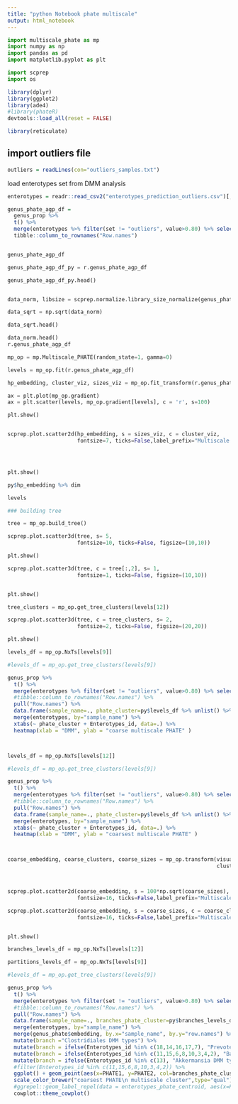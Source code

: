 ```yaml
---
title: "python Notebook phate multiscale"
output: html_notebook
---
```



```python
import multiscale_phate as mp
import numpy as np
import pandas as pd
import matplotlib.pyplot as plt

import scprep
import os


```


```r

library(dplyr)
library(ggplot2)
library(ade4)
#library(phateR)
devtools::load_all(reset = FALSE)

library(reticulate)
```


## import outliers file
```r

outliers = readLines(con="outliers_samples.txt")

```

load enterotypes set from DMM analysis
```r

enterotypes = readr::read_csv2("enterotypes_prediction_outliers.csv")[,-1]

```


```r

genus_phate_agp_df = 
  genus_prop %>%
  t() %>%
  merge(enterotypes %>% filter(set != "outliers", value>0.80) %>% select(sample_name), by.x="row.names", by.y="sample_name") %>% 
  tibble::column_to_rownames("Row.names") 


genus_phate_agp_df

```



```python

genus_phate_agp_df_py = r.genus_phate_agp_df 

genus_phate_agp_df_py.head()



```


```python

data_norm, libsize = scprep.normalize.library_size_normalize(genus_phate_agp_df_py, return_library_size=True)

data_sqrt = np.sqrt(data_norm)

data_sqrt.head()

data_norm.head()
r.genus_phate_agp_df

```


```python

mp_op = mp.Multiscale_PHATE(random_state=1, gamma=0)

levels = mp_op.fit(r.genus_phate_agp_df)

hp_embedding, cluster_viz, sizes_viz = mp_op.fit_transform(r.genus_phate_agp_df)

```


```python


ax = plt.plot(mp_op.gradient)
ax = plt.scatter(levels, mp_op.gradient[levels], c = 'r', s=100)

plt.show()



```



```python

scprep.plot.scatter2d(hp_embedding, s = sizes_viz, c = cluster_viz,
                      fontsize=7, ticks=False,label_prefix="Multiscale PHATE", figsize=(16,12))




plt.show()
```

```r

py$hp_embedding %>% dim


```



```python

levels


```



```python

### building tree

tree = mp_op.build_tree()

scprep.plot.scatter3d(tree, s= 5,
                      fontsize=10, ticks=False, figsize=(10,10))

plt.show()
```


```python

scprep.plot.scatter3d(tree, c = tree[:,2], s= 1,
                      fontsize=1, ticks=False, figsize=(10,10))


plt.show()

```


```python

tree_clusters = mp_op.get_tree_clusters(levels[12])

scprep.plot.scatter3d(tree, c = tree_clusters, s= 2,
                      fontsize=2, ticks=False, figsize=(20,20))

plt.show()
```



```python



levels_df = mp_op.NxTs[levels[9]]

#levels_df = mp_op.get_tree_clusters(levels[9])

```




```r

genus_prop %>%
  t() %>%
  merge(enterotypes %>% filter(set != "outliers", value>0.80) %>% select(sample_name), by.x="row.names", by.y="sample_name") %>% 
  #tibble::column_to_rownames("Row.names") %>%
  pull("Row.names") %>% 
  data.frame(sample_name=., phate_cluster=py$levels_df %>% unlist() %>% as.character) %>%
  merge(enterotypes, by="sample_name") %>%
  xtabs(~ phate_cluster + Enterotypes_id, data=.) %>%
  heatmap(xlab = "DMM", ylab = "coarse multiscale PHATE" )




```


```python



levels_df = mp_op.NxTs[levels[12]]

#levels_df = mp_op.get_tree_clusters(levels[9])

```




```r

genus_prop %>%
  t() %>%
  merge(enterotypes %>% filter(set != "outliers", value>0.80) %>% select(sample_name), by.x="row.names", by.y="sample_name") %>% 
  #tibble::column_to_rownames("Row.names") %>%
  pull("Row.names") %>% 
  data.frame(sample_name=., phate_cluster=py$levels_df %>% unlist() %>% as.character) %>%
  merge(enterotypes, by="sample_name") %>%
  xtabs(~ phate_cluster + Enterotypes_id, data=.) %>%
  heatmap(xlab = "DMM", ylab = "coarsest multiscale PHATE" )




```


```python

coarse_embedding, coarse_clusters, coarse_sizes = mp_op.transform(visualization_level = levels[5],
                                                                  cluster_level = levels[12])




```



```python


scprep.plot.scatter2d(coarse_embedding, s = 100*np.sqrt(coarse_sizes), c = coarse_clusters,
                      fontsize=16, ticks=False,label_prefix="Multiscale PHATE", figsize=(10,8))

scprep.plot.scatter2d(coarse_embedding, s = coarse_sizes, c = coarse_clusters,
                      fontsize=16, ticks=False,label_prefix="Multiscale PHATE", figsize=(10,8))


plt.show()
```



```python



branches_levels_df = mp_op.NxTs[levels[12]]

partitions_levels_df = mp_op.NxTs[levels[9]]

#levels_df = mp_op.get_tree_clusters(levels[9])

```

```r


genus_prop %>%
  t() %>%
  merge(enterotypes %>% filter(set != "outliers", value>0.80) %>% select(sample_name), by.x="row.names", by.y="sample_name") %>% 
  #tibble::column_to_rownames("Row.names") %>%
  pull("Row.names") %>% 
  data.frame(sample_name=., branches_phate_cluster=py$branches_levels_df %>% unlist() %>% as.character) %>%
  merge(enterotypes, by="sample_name") %>%
  merge(genus_phate$embedding, by.x="sample_name", by.y="row.names") %>%
  mutate(branch ="Clostridiales DMM types") %>%
  mutate(branch = ifelse(Enterotypes_id %in% c(18,14,16,17,7), "Prevotella DMM types",branch)) %>%
  mutate(branch = ifelse(Enterotypes_id %in% c(11,15,6,8,10,3,4,2), "Bacteroides DMM types",branch)) %>%
  mutate(branch = ifelse(Enterotypes_id %in% c(13), "Akkermansia DMM types",branch)) %>%
  #filter(Enterotypes_id %in% c(11,15,6,8,10,3,4,2)) %>%
  ggplot() + geom_point(aes(x=PHATE1, y=PHATE2, col=branches_phate_cluster), size=1, alpha=0.5) +
  scale_color_brewer("coarsest PHATE\n multiscale cluster",type="qual") + theme_classic() +
  #ggrepel::geom_label_repel(data = enterotypes_phate_centroid, aes(x=PHATE1, y=PHATE2, label=Enterotypes_id)) + 
  cowplot::theme_cowplot()



```


